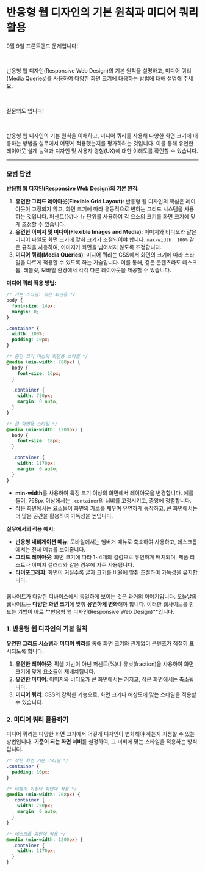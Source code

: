 # 반응형 웹 디자인의 기본 원칙과 미디어 쿼리 활용

9월 9일 프론트엔드 문제입니다!

​

반응형 웹 디자인(Responsive Web Design)의 기본 원칙을 설명하고, 미디어 쿼리(Media Queries)를 사용하여 다양한 화면 크기에 대응하는 방법에 대해 설명해 주세요.

​

질문의도 입니다!

​

반응형 웹 디자인의 기본 원칙을 이해하고, 미디어 쿼리를 사용해 다양한 화면 크기에 대응하는 방법을 실무에서 어떻게 적용했는지를 평가하려는 것입니다. 이를 통해 유연한 레이아웃 설계 능력과 디자인 및 사용자 경험(UX)에 대한 이해도를 확인할 수 있습니다.

---

### 모범 답안

**반응형 웹 디자인(Responsive Web Design)의 기본 원칙:**

1. **유연한 그리드 레이아웃(Flexible Grid Layout)**: 반응형 웹 디자인의 핵심은 레이아웃이 고정되지 않고, 화면 크기에 따라 유동적으로 변하는 그리드 시스템을 사용하는 것입니다. 퍼센트(%)나 `fr` 단위를 사용하여 각 요소의 크기를 화면 크기에 맞게 조정할 수 있습니다.
2. **유연한 이미지 및 미디어(Flexible Images and Media)**: 이미지와 비디오와 같은 미디어 파일도 화면 크기에 맞춰 크기가 조절되어야 합니다. `max-width: 100%` 같은 규칙을 사용하여, 이미지가 화면을 넘어서지 않도록 조정합니다.
3. **미디어 쿼리(Media Queries)**: 미디어 쿼리는 CSS에서 화면의 크기에 따라 스타일을 다르게 적용할 수 있도록 하는 기술입니다. 이를 통해, 같은 콘텐츠라도 데스크톱, 태블릿, 모바일 환경에서 각각 다른 레이아웃을 제공할 수 있습니다.

**미디어 쿼리 적용 방법:**

```css
/* 기본 스타일: 작은 화면용 */
body {
  font-size: 14px;
  margin: 0;
}

.container {
  width: 100%;
  padding: 10px;
}

/* 중간 크기 이상의 화면용 스타일 */
@media (min-width: 768px) {
  body {
    font-size: 16px;
  }

  .container {
    width: 750px;
    margin: 0 auto;
  }
}

/* 큰 화면용 스타일 */
@media (min-width: 1200px) {
  body {
    font-size: 18px;
  }

  .container {
    width: 1170px;
    margin: 0 auto;
  }
}
```

- **min-width**를 사용하여 특정 크기 이상의 화면에서 레이아웃을 변경합니다. 예를 들어, 768px 이상에서는 `.container`의 너비를 고정시키고, 중앙에 정렬합니다.
- 작은 화면에서는 요소들이 화면의 가로를 채우며 유연하게 동작하고, 큰 화면에서는 더 많은 공간을 활용하여 가독성을 높입니다.

**실무에서의 적용 예시:**

- **반응형 네비게이션 메뉴**: 모바일에서는 햄버거 메뉴로 축소하여 사용하고, 데스크톱에서는 전체 메뉴를 보여줍니다.
- **그리드 레이아웃**: 화면 크기에 따라 1~4개의 컬럼으로 유연하게 배치되며, 제품 리스트나 이미지 갤러리와 같은 경우에 자주 사용됩니다.
- **타이포그래피**: 화면이 커질수록 글자 크기를 비율에 맞춰 조절하여 가독성을 유지합니다.

###

웹사이트가 다양한 디바이스에서 동일하게 보이는 것은 과거의 이야기입니다. 오늘날의 웹사이트는 **다양한 화면 크기**에 맞춰 **유연하게 변화**해야 합니다. 이러한 웹사이트를 만드는 기법이 바로 **반응형 웹 디자인(Responsive Web Design)**입니다.

### 1. 반응형 웹 디자인의 기본 원칙

**유연한 그리드 시스템**과 **미디어 쿼리**를 통해 화면 크기와 관계없이 콘텐츠가 적절히 표시되도록 합니다.

1. **유연한 레이아웃**: 픽셀 기반이 아닌 퍼센트(%)나 유닛(fraction)을 사용하여 화면 크기에 맞게 요소들이 재배치됩니다.
2. **유연한 미디어**: 이미지와 비디오가 큰 화면에서는 커지고, 작은 화면에서는 축소됩니다.
3. **미디어 쿼리**: CSS의 강력한 기능으로, 화면 크기나 해상도에 맞는 스타일을 적용할 수 있습니다.

### 2. 미디어 쿼리 활용하기

미디어 쿼리는 다양한 화면 크기에서 어떻게 디자인이 변화해야 하는지 지정할 수 있는 방법입니다. **기준이 되는 화면 너비**를 설정하여, 그 너비에 맞는 스타일을 적용하는 방식입니다.

```css
/* 작은 화면 기본 스타일 */
.container {
  padding: 10px;
}

/* 태블릿 이상의 화면에 적용 */
@media (min-width: 768px) {
  .container {
    width: 750px;
    margin: 0 auto;
  }
}

/* 데스크톱 화면에 적용 */
@media (min-width: 1200px) {
  .container {
    width: 1170px;
  }
}
```
